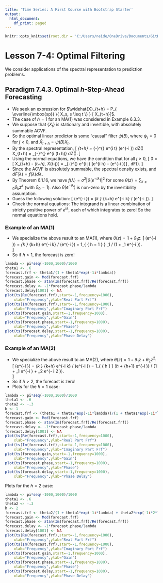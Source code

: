 ```yaml
---
title: 'Time Series: A First Course with Bootstrap Starter'
output:
  html_document:
    df_print: paged
---
```


```r
knitr::opts_knit$set(root.dir = 'C:/Users/neide/OneDrive/Documents/GitHub/BEwebinar/Data')
```

# Lesson 7-4: Optimal Filtering

We consider applications of the spectral representation to prediction problems.

## Paradigm 7.4.3. Optimal $h$-Step-Ahead Forecasting

- We seek an expression for $\widehat{X}_{t+h} = P_{ \overline{\mbox{sp}} \{ X_s, s \leq t \} } [ X_{t+h}]$.
- The case of $h=1$ for an MA(1) was considered in Example 6.3.3.
- We suppose that $\{ X_t \}$ is stationary and invertible, with absolutely summable ACVF.
- So the optimal linear predictor is some "causal" filter $\psi (B)$, where $\psi_j = 0$ for $j < 0$,
and $\widehat{X}_{t+h} = \psi (B) X_t$.
- By the spectral representation,
\[
\widehat{X}_{t+h} = \int_{-\pi}^{\pi} e^{i \lambda t} \psi (e^{-i \lambda}) dZ(\lambda)
\quad \mbox{and} \quad X_{t+h} = \int_{-\pi}^{\pi} e^{i \lambda (t+h)} dZ(\lambda).
\]
- Using the normal equations, we have the condition that for all $j \geq 0$,
\[
 0 = \mbox{Cov} [ X_{t+h} - \widehat{X}_{t+h}, X_{t-j}]
  = \frac{1}{2\pi} \int_{-\pi}^{\pi} e^{i \lambda j} [e^{i \lambda h} - \psi (e^{-i \lambda})] \, dF(\lambda).
\]
- Since the ACVF is absolutely summable, the spectral density exists, and $dF(\lambda) = f(\lambda) d\lambda$.
- By Theorem 6.1.16, we have $f(\lambda ) = \sigma^2 {| \theta (e^{-i \lambda}) |}^2$
for some $\theta (z) = \sum_{k \geq 0} \theta_k z^k$ (with $\theta_0 = 1$). Also $\theta(e^{-i \lambda})$
is non-zero by the invertibility assumption.
- Guess the following solution:
\[
 \psi (e^{-i \lambda}) = \sum_{k \geq 0} \theta_{k+h} e^{-i \lambda k}  / \theta (e^{-i \lambda}).
\]
- Check the normal equations:
\begin{align}
& \frac{1}{2\pi} \int_{-\pi}^{\pi} e^{i \lambda j} [e^{i \lambda h} - \psi (e^{-i \lambda})] \, f(\lambda) d\lambda \\
& = \frac{1}{2\pi} \int_{-\pi}^{\pi} e^{i \lambda j} \left[ e^{i \lambda h} - 
 \sum_{k \geq h} \theta_{k} e^{-i \lambda (k-h) }  / \theta (e^{-i \lambda})  \right] \, f(\lambda) d\lambda \\
& = \frac{1}{2\pi} \int_{-\pi}^{\pi} e^{i \lambda (h+ j)} \left[ \theta (e^{-i \lambda}) - 
 \sum_{k \geq h} \theta_{k} e^{-i \lambda k }   \right] \, \sigma^2 \theta (e^{i \lambda}) d\lambda \\
& = \frac{1}{2\pi} \int_{-\pi}^{\pi} e^{i \lambda (h+ j)}  
 \sum_{k < h} \theta_{k} e^{-i \lambda k } \, \sigma^2 \theta (e^{i \lambda}) d\lambda.
\end{align}
The integrand is a linear combination of strictly positive power of $e^{i \lambda}$, each of
which integrates to zero! So the normal equations hold.

### Example of an MA(1)

- We specialize the above result to an MA(1), where $\theta (z)= 1 + \theta_1 z$:
\[
 \psi (e^{-i \lambda}) = \sum_{k \geq 0} \theta_{k+h} e^{-i \lambda k}  / \theta (e^{-i \lambda})
  = 1_{ \{ h = 1 \} } \theta_1 / (1 + \theta_1 e^{-i \lambda}).   
\]
- So if $h > 1$, the forecast is zero!

```r
lambda <- pi*seq(-1000,1000)/1000
theta1 <- .6
forecast.frf <- theta1/(1 + theta1*exp(-1i*lambda))
forecast.gain <- Mod(forecast.frf)
forecast.phase <- atan(Im(forecast.frf)/Re(forecast.frf))
forecast.delay <- -1*forecast.phase/lambda
forecast.delay[1001] <- NA
plot(ts(Re(forecast.frf),start=-1,frequency=1000),
	xlab="Frequency",ylab="Real Part Frf")
plot(ts(Im(forecast.frf),start=-1,frequency=1000),
	xlab="Frequency",ylab="Imaginary Part Frf")
plot(ts(forecast.gain,start=-1,frequency=1000),
	xlab="Frequency",ylab="Gain")
plot(ts(forecast.phase,start=-1,frequency=1000),
	xlab="Frequency",ylab="Phase")
plot(ts(forecast.delay,start=-1,frequency=1000),
	xlab="Frequency",ylab="Phase Delay")
```


### Example of an MA(2)

- We specialize the above result to an MA(2), where $\theta (z)= 1 + \theta_1 z + \theta_2 z^2$:
\[
 \psi (e^{-i \lambda}) = \sum_{k \geq 0} \theta_{k+h} e^{-i \lambda k}  / \theta (e^{-i \lambda})
  = 1_{ \{ h \leq 2 \} } (\theta_h + \theta_{h+1} e^{-i \lambda}) / (1 + \theta_1 e^{-i \lambda} + \theta_2 e^{- i 2 \lambda}).   
\]
- So if $h > 2$, the forecast is zero!
- Plots for the $h=1$ case:

```r
lambda <- pi*seq(-1000,1000)/1000
theta1 <- .6
theta2 <- -.3
h <- 1
forecast.frf <- (theta1 + theta2*exp(-1i*lambda))/(1 + theta1*exp(-1i*lambda) + theta2*exp(-1i*2*lambda))
forecast.gain <- Mod(forecast.frf)
forecast.phase <- atan(Im(forecast.frf)/Re(forecast.frf))
forecast.delay <- -1*forecast.phase/lambda
forecast.delay[1001] <- NA
plot(ts(Re(forecast.frf),start=-1,frequency=1000),
	xlab="Frequency",ylab="Real Part Frf")
plot(ts(Im(forecast.frf),start=-1,frequency=1000),
	xlab="Frequency",ylab="Imaginary Part Frf")
plot(ts(forecast.gain,start=-1,frequency=1000),
	xlab="Frequency",ylab="Gain")
plot(ts(forecast.phase,start=-1,frequency=1000),
	xlab="Frequency",ylab="Phase")
plot(ts(forecast.delay,start=-1,frequency=1000),
	xlab="Frequency",ylab="Phase Delay")
```

Plots for the $h=2$ case:

```r
lambda <- pi*seq(-1000,1000)/1000
theta1 <- .6
theta2 <- -.3
h <- 2
forecast.frf <- theta2/(1 + theta1*exp(-1i*lambda) + theta2*exp(-1i*2*lambda))
forecast.gain <- Mod(forecast.frf)
forecast.phase <- atan(Im(forecast.frf)/Re(forecast.frf))
forecast.delay <- -1*forecast.phase/lambda
forecast.delay[1001] <- NA
plot(ts(Re(forecast.frf),start=-1,frequency=1000),
	xlab="Frequency",ylab="Real Part Frf")
plot(ts(Im(forecast.frf),start=-1,frequency=1000),
	xlab="Frequency",ylab="Imaginary Part Frf")
plot(ts(forecast.gain,start=-1,frequency=1000),
	xlab="Frequency",ylab="Gain")
plot(ts(forecast.phase,start=-1,frequency=1000),
	xlab="Frequency",ylab="Phase")
plot(ts(forecast.delay,start=-1,frequency=1000),
	xlab="Frequency",ylab="Phase Delay")
```
